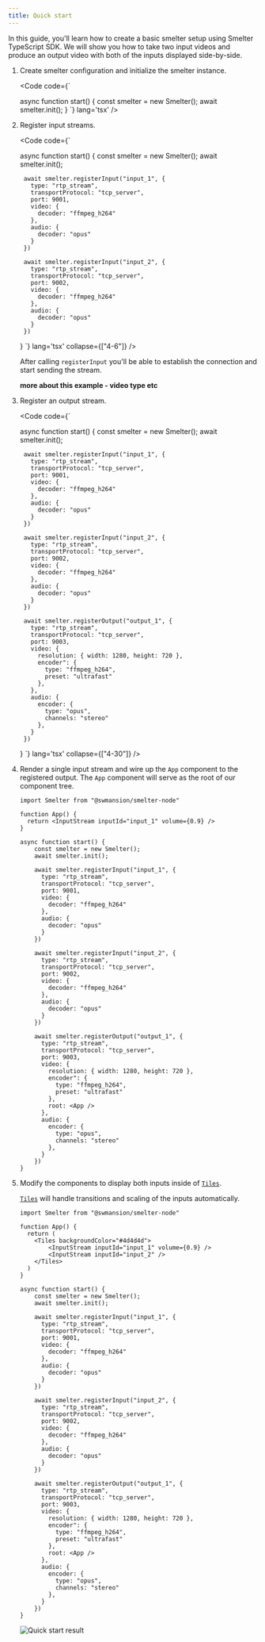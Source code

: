 ```yaml
---
title: Quick start
---
```


In this guide, you'll learn how to create a basic smelter setup using Smelter TypeScript SDK. We will show you how to take two input videos and produce an output video with both of the inputs displayed side-by-side.

<Steps>

1. Create smelter configuration and initialize the smelter instance.
    
    <Code code={`

    async function start() {
      const smelter = new Smelter();
      await smelter.init();
    }
    `} lang='tsx' />

2. Register input streams.

    <Code code={`

    async function start() {
        const smelter = new Smelter();
        await smelter.init();

        await smelter.registerInput("input_1", {
          type: "rtp_stream",
          transportProtocol: "tcp_server",
          port: 9001,
          video: {
            decoder: "ffmpeg_h264"
          },
          audio: {
            decoder: "opus"
          }
        })

        await smelter.registerInput("input_2", {
          type: "rtp_stream",
          transportProtocol: "tcp_server",
          port: 9002,
          video: {
            decoder: "ffmpeg_h264"
          },
          audio: {
            decoder: "opus"
          }
        })
    }
    `} lang='tsx' collapse={["4-6"]} />
    
    After calling `registerInput` you'll be able to establish the connection and start sending the stream.

    **more about this example - video type etc**

3. Register an output stream.

    <Code code={`

    async function start() {
        const smelter = new Smelter();
        await smelter.init();

        await smelter.registerInput("input_1", {
          type: "rtp_stream",
          transportProtocol: "tcp_server",
          port: 9001,
          video: {
            decoder: "ffmpeg_h264"
          },
          audio: {
            decoder: "opus"
          }
        })

        await smelter.registerInput("input_2", {
          type: "rtp_stream",
          transportProtocol: "tcp_server",
          port: 9002,
          video: {
            decoder: "ffmpeg_h264"
          },
          audio: {
            decoder: "opus"
          }
        })

        await smelter.registerOutput("output_1", {
          type: "rtp_stream",
          transportProtocol: "tcp_server",
          port: 9003,
          video: {
            resolution: { width: 1280, height: 720 },
            encoder": {
              type: "ffmpeg_h264",
              preset: "ultrafast"
            },
          },
          audio: {
            encoder: {
              type: "opus",
              channels: "stereo"
            },
          }
        })
    }
    `} lang='tsx'  collapse={["4-30"]} />

4. Render a single input stream and wire up the `App` component to the registered output.
    The `App` component will serve as the root of our component tree.   

    ```tsx ins={3-5, 45} collapse={8-34}
    import Smelter from "@swmansion/smelter-node"

    function App() {
      return <InputStream inputId="input_1" volume={0.9} />
    }

    async function start() {
        const smelter = new Smelter();
        await smelter.init();

        await smelter.registerInput("input_1", {
          type: "rtp_stream",
          transportProtocol: "tcp_server",
          port: 9001,
          video: {
            decoder: "ffmpeg_h264"
          },
          audio: {
            decoder: "opus"
          }
        })

        await smelter.registerInput("input_2", {
          type: "rtp_stream",
          transportProtocol: "tcp_server",
          port: 9002,
          video: {
            decoder: "ffmpeg_h264"
          },
          audio: {
            decoder: "opus"
          }
        })
        
        await smelter.registerOutput("output_1", {
          type: "rtp_stream",
          transportProtocol: "tcp_server",
          port: 9003,
          video: {
            resolution: { width: 1280, height: 720 },
            encoder": {
              type: "ffmpeg_h264",
              preset: "ultrafast"
            },
            root: <App />
          },
          audio: {
            encoder: {
              type: "opus",
              channels: "stereo"
            },
          }
        })
    }
    ```

5. Modify the components to display both inputs inside of [`Tiles`](/ts-sdk/components/tiles).
    
    [`Tiles`](/ts-sdk/components/tiles) will handle transitions and scaling of the inputs automatically. 

    ```tsx collapse={11-59}
    import Smelter from "@swmansion/smelter-node"

    function App() {
      return (
        <Tiles backgroundColor="#4d4d4d">
            <InputStream inputId="input_1" volume={0.9} />
            <InputStream inputId="input_2" />
        </Tiles>
      )
    }

    async function start() {
        const smelter = new Smelter();
        await smelter.init();

        await smelter.registerInput("input_1", {
          type: "rtp_stream",
          transportProtocol: "tcp_server",
          port: 9001,
          video: {
            decoder: "ffmpeg_h264"
          },
          audio: {
            decoder: "opus"
          }
        })

        await smelter.registerInput("input_2", {
          type: "rtp_stream",
          transportProtocol: "tcp_server",
          port: 9002,
          video: {
            decoder: "ffmpeg_h264"
          },
          audio: {
            decoder: "opus"
          }
        })
        
        await smelter.registerOutput("output_1", {
          type: "rtp_stream",
          transportProtocol: "tcp_server",
          port: 9003,
          video: {
            resolution: { width: 1280, height: 720 },
            encoder": {
              type: "ffmpeg_h264",
              preset: "ultrafast"
            },
            root: <App />
          },
          audio: {
            encoder: {
              type: "opus",
              channels: "stereo"
            },
          }
        })
    }
    ```

    <img src="/images/quick-start.webp" alt="Quick start result" />
</Steps>
